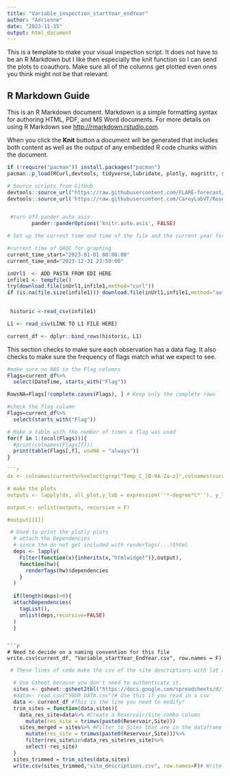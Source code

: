 ```yaml
---
title: "Variable_inspection_startYear_endYear"
author: "Adrienne"
date: "2023-11-15"
output: html_document
---
```


This is a template to make your visual inspection script. It does not have to be an R Markdown but I like then especially the knit function so I can send the plots to coauthors. Make sure all of the columns get plotted even ones you think might not be that relevant. 

## R Markdown Guide

This is an R Markdown document. Markdown is a simple formatting syntax for authoring HTML, PDF, and MS Word documents. For more details on using R Markdown see <http://rmarkdown.rstudio.com>.

When you click the **Knit** button a document will be generated that includes both content as well as the output of any embedded R code chunks within the document.


```r
if (!require("pacman")) install.packages("pacman")
pacman::p_load(RCurl,devtools, tidyverse,lubridate, plotly, magrittr, scattermore, knitr, htmltools, pander)

# Source scripts from GitHub
devtools::source_url("https://raw.githubusercontent.com/FLARE-forecast/BVRE-data/bvre-platform-data-qaqc/R/edi_qaqc_function.R")
devtools::source_url('https://raw.githubusercontent.com/CareyLabVT/Reservoirs/master/Data/DataAlreadyUploadedToEDI/EDIProductionFiles/Streaming_Plot_function.R')


 #turn off pander auto asis
        pander::panderOptions('knitr.auto.asis', FALSE)

# Set up the current time end time of the file and the current year for QAQC plots

#current time of QAQC for graphing
current_time_start="2023-01-01 00:00:00"
current_time_end="2023-12-31 23:59:00"
```



```r

inUrl1  <- ADD PASTA FROM EDI HERE
infile1 <- tempfile()
try(download.file(inUrl1,infile1,method="curl"))
if (is.na(file.size(infile1))) download.file(inUrl1,infile1,method="auto")

                   
 historic <-read_csv(infile1)

```


```r

L1 <- read_csv(LINK TO L1 FILE HERE)

```

```r

current_df <- dplyr::bind_rows(historic, L1)

```

This section checks to make sure each observation has a data flag. It also checks to make sure the frequency of flags match what we expect to see. 

```r

#make sure no NAS in the Flag columns
Flags=current_df%>%
  select(DateTime, starts_with("Flag"))

RowsNA=Flags[!complete.cases(Flags), ] # Keep only the complete rows

#check the flag column
Flags=current_df%>%
  select(starts_with("Flag"))

# Make a table with the number of times a flag was used
for(f in 1:(ncol(Flags))){
  #print(colnames(Flags[f]))
  print(table(Flags[,f], useNA = "always"))
}

```

```r
```r

dx <- colnames(current%>%select(grep("Temp_C_[0-9A-Za-z]",colnames(current))))

# make the plots
outputs <- lapply(dx, all_plot,y_lab = expression(''*~degree*C*''), y_lab2 = "Degrees C", Use_plotly=F)

output <- unlist(outputs, recursive = F)

#output[[1]]

```

```r

 # Used to print the plotly plots
  # attach the Dependencies
  # since the do not get included with renderTags(...)$html
  deps <- lapply(
    Filter(function(x){inherits(x,"htmlwidget")},output),
    function(hw){
      renderTags(hw)$dependencies
    }
  )
  
  if(length(deps)>0){
  attachDependencies(
    tagList(),
    unlist(deps,recursive=FALSE)
  )
  }  
```
```

```r

# Need to decide on a naming convention for this file
write.csv(current_df, "Variable_startYear_EndYear.csv", row.names = F)

```

```r
 # These lines of code make the csv of the site descriptions with lat and long

  # Use Gsheet because you don't need to authenticate it. 
  sites <- gsheet::gsheet2tbl("https://docs.google.com/spreadsheets/d/1TlQRdjmi_lzwFfQ6Ovv1CAozmCEkHumDmbg_L4A2e-8/edit#gid=1244423834")
  #data<- read_csv("YOUR DATA.csv")# Use this if you read in a csv
  data <- current_df #This is the line you need to modify!
  trim_sites = function(data,sites){
    data_res_site=data%>% #Create a Reservoir/Site combo column
      mutate(res_site = trimws(paste0(Reservoir,Site)))
    sites_merged = sites%>% #Filter to Sites that are in the dataframe
      mutate(res_site = trimws(paste0(Reservoir,Site)))%>%
      filter(res_site%in%data_res_site$res_site)%>%
      select(-res_site)
  }
  sites_trimmed = trim_sites(data,sites) 
  write.csv(sites_trimmed,"site_descriptions.csv", row.names=F)# Write to file

```

